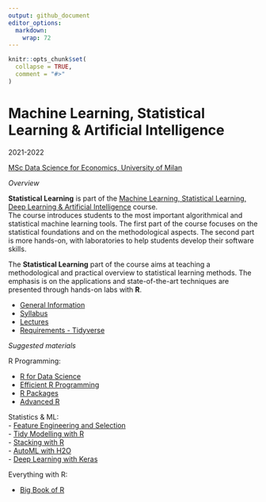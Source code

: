 ```yaml
---
output: github_document
editor_options: 
  markdown: 
    wrap: 72
---
```


```r
knitr::opts_chunk$set(
  collapse = TRUE,
  comment = "#>"
)
```

# Machine Learning, Statistical Learning & Artificial Intelligence

2021-2022

[MSc Data Science for Economics, University of
Milan](https://dse.cdl.unimi.it/en)

*Overview*

**Statistical Learning** 
is part of the [Machine Learning, Statistical Learning, Deep Learning & Artificial Intelligence](https://www.unimi.it/en/education/degree-programme-courses/2022/machine-learning-statistical-learning-deep-learning-and-artificial-intelligence)
course.  
The course introduces students to the most important algorithmical and 
statistical machine learning tools. The first part of the course focuses 
on the statistical foundations and on the methodological aspects. 
The second part is more hands-on, with laboratories to help students 
develop their software skills.

The **Statistical Learning** part of the course aims at teaching a
methodological and practical overview to statistical learning methods. 
The emphasis is on the applications and state-of-the-art techniques 
are presented through hands-on labs with **R**.  

-   [General Information](https://marcozanotti.github.io/statlearning-course/general-infos/statlearn_description.html)  
-   [Syllabus](https://marcozanotti.github.io/statlearning-course/general-infos/statlearn_syllabus.html)  
-   [Lectures](https://github.com/marcozanotti/statlearning-course/tree/master/R)  
-   [Requirements - Tidyverse](https://marcozanotti.github.io/statlearning-course/R/statlearn_lecture0_tidyverse.html)

*Suggested materials*

R Programming:

-   [R for Data Science](https://r4ds.had.co.nz/)  
-   [Efficient R Programming](https://csgillespie.github.io/efficientR/index.html)  
-   [R Packages](https://r-pkgs.org/index.html)  
-   [Advanced R](https://adv-r.hadley.nz/)

Statistics & ML:  
- [Feature Engineering and Selection](https://www.tidymodels.org/books/fes/)  
- [Tidy Modelling with R](https://www.tmwr.org/)   
- [Stacking with R](https://stacks.tidymodels.org/index.html)  
- [AutoML with H2O](https://docs.h2o.ai/h2o/latest-stable/h2o-docs/index.html)  
- [Deep Learning with Keras](https://keras.rstudio.com/)  

Everything with R:

-   [Big Book of R](https://www.bigbookofr.com/)
